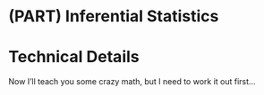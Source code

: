 # (PART) Inferential Statistics {-} 

# Technical Details

Now I'll teach you some crazy math, but I need to work it out first...
